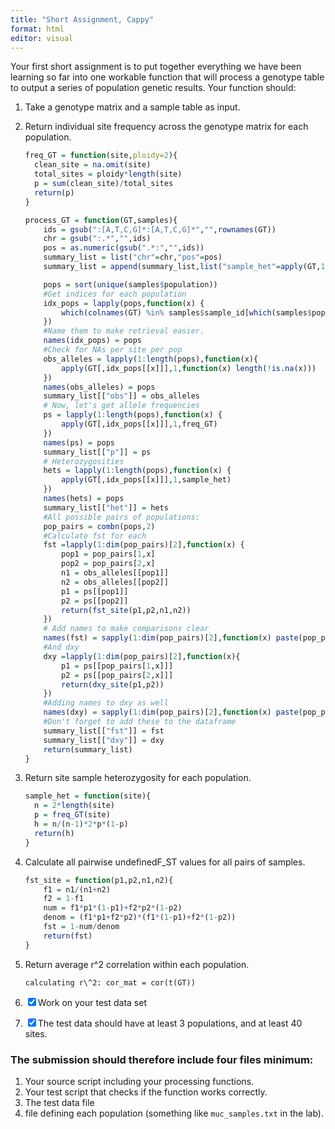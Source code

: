 ```yaml
---
title: "Short Assignment, Cappy"
format: html
editor: visual
---
```


Your first short assignment is to put together everything we have been learning so far into one workable function that will process a genotype table to output a series of population genetic results. Your function should:

1.  Take a genotype matrix and a sample table as input.

2.  Return individual site frequency across the genotype matrix for each population.

    ```r
    freq_GT = function(site,ploidy=2){
      clean_site = na.omit(site)
      total_sites = ploidy*length(site)
      p = sum(clean_site)/total_sites
      return(p)
    }

    process_GT = function(GT,samples){
        ids = gsub(":[A,T,C,G]*:[A,T,C,G]*","",rownames(GT))
        chr = gsub(":.*","",ids)
        pos = as.numeric(gsub(".*:","",ids))
        summary_list = list("chr"=chr,"pos"=pos)
        summary_list = append(summary_list,list("sample_het"=apply(GT,1,sample_het)))
      
        pops = sort(unique(samples$population))
        #Get indices for each population
        idx_pops = lapply(pops,function(x) {
            which(colnames(GT) %in% samples$sample_id[which(samples$population == x)])
        })
        #Name them to make retrieval easier.
        names(idx_pops) = pops
        #Check for NAs per site per pop
        obs_alleles = lapply(1:length(pops),function(x){
            apply(GT[,idx_pops[[x]]],1,function(x) length(!is.na(x)))
        })
        names(obs_alleles) = pops
        summary_list[["obs"]] = obs_alleles
        # Now, let's get allele frequencies        
        ps = lapply(1:length(pops),function(x) {
            apply(GT[,idx_pops[[x]]],1,freq_GT)
        })
        names(ps) = pops
        summary_list[["p"]] = ps
        # Heterozygosities
        hets = lapply(1:length(pops),function(x) {
            apply(GT[,idx_pops[[x]]],1,sample_het)
        })
        names(hets) = pops
        summary_list[["het"]] = hets
        #All possible pairs of populations:
        pop_pairs = combn(pops,2)
        #Calculate fst for each
        fst =lapply(1:dim(pop_pairs)[2],function(x) {
            pop1 = pop_pairs[1,x]
            pop2 = pop_pairs[2,x]
            n1 = obs_alleles[[pop1]]
            n2 = obs_alleles[[pop2]]
            p1 = ps[[pop1]]
            p2 = ps[[pop2]]
            return(fst_site(p1,p2,n1,n2))
        })
        # Add names to make comparisons clear
        names(fst) = sapply(1:dim(pop_pairs)[2],function(x) paste(pop_pairs[,x],collapse="-"))
        #And dxy
        dxy =lapply(1:dim(pop_pairs)[2],function(x){
            p1 = ps[[pop_pairs[1,x]]]
            p2 = ps[[pop_pairs[2,x]]]
            return(dxy_site(p1,p2))
        })
        #Adding names to dxy as well
        names(dxy) = sapply(1:dim(pop_pairs)[2],function(x) paste(pop_pairs[,x],collapse="-"))
        #Don't forget to add these to the dataframe
        summary_list[["fst"]] = fst
        summary_list[["dxy"]] = dxy
        return(summary_list)
    }
    ```

3.  Return site sample heterozygosity for each population.

    ```r
    sample_het = function(site){
      n = 2*length(site)
      p = freq_GT(site)
      h = n/(n-1)*2*p*(1-p)
      return(h)
    }
    ```

4.  Calculate all pairwise undefinedF_ST values for all pairs of samples.

    ```r
    fst_site = function(p1,p2,n1,n2){
        f1 = n1/(n1+n2)
        f2 = 1-f1
        num = f1*p1*(1-p1)+f2*p2*(1-p2)
        denom = (f1*p1+f2*p2)*(f1*(1-p1)+f2*(1-p2)) 
        fst = 1-num/denom
        return(fst)
    }
    ```

5.  Return average r\^2 correlation within each population.

    `calculating r\^2: cor_mat = cor(t(GT))`

6.  [x] Work on your test data set

7.  [x] The test data should have at least 3 populations, and at least 40 sites.

### The submission should therefore include four files minimum:

1.  Your source script including your processing functions.
2.  Your test script that checks if the function works correctly.
3.  The test data file
4.  file defining each population (something like `muc_samples.txt` in the lab).